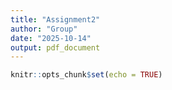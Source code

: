 ```yaml
---
title: "Assignment2"
author: "Group"
date: "2025-10-14"
output: pdf_document
---
```


```r
knitr::opts_chunk$set(echo = TRUE)
```



